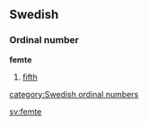 ==Swedish==
===Ordinal number===
'''femte'''

#[[fifth]]

[[category:Swedish ordinal numbers]]

[[sv:femte]]